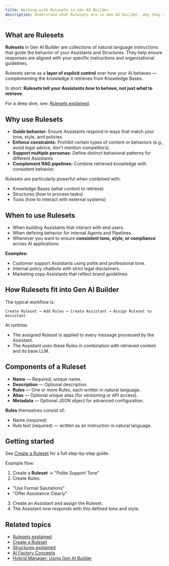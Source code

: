 ```yaml
---
title: Working with Rulesets in Gen AI Builder
description: Understand what Rulesets are in Gen AI Builder, why they matter, and how they guide the behavior of Assistants and Structures.
---
```


## What are Rulesets

**Rulesets** in Gen AI Builder are collections of natural language instructions that guide the behavior of your Assistants and Structures.
They help ensure responses are aligned with your specific instructions and organizational guidelines.

Rulesets serve as a **layer of explicit control** over how your AI behaves — complementing the knowledge it retrieves from Knowledge Bases.

In short:
**Rulesets tell your Assistants *how* to behave, not just *what* to retrieve.**

For a deep dive, see: [Rulesets explained](/edb-postgres-ai/1.2/ai-factory/learn/explained/rulesets-explained/).

## Why use Rulesets

-   **Guide behavior:** Ensure Assistants respond in ways that match your tone, style, and policies.
-   **Enforce constraints:** Prohibit certain types of content or behaviors (e.g., avoid legal advice, don’t mention competitors).
-   **Support multiple personas:** Define distinct behavioral patterns for different Assistants.
-   **Complement RAG pipelines:** Combine retrieved knowledge with consistent behavior.

Rulesets are particularly powerful when combined with:

-   Knowledge Bases (what content to retrieve)
-   Structures (how to process tasks)
-   Tools (how to interact with external systems)

## When to use Rulesets

-   When building Assistants that interact with end users.
-   When defining behavior for internal Agents and Pipelines.
-   Whenever you want to ensure **consistent tone, style, or compliance** across AI applications.

**Examples:**

-   Customer support Assistants using polite and professional tone.
-   Internal policy chatbots with strict legal disclaimers.
-   Marketing copy Assistants that reflect brand guidelines.

## How Rulesets fit into Gen AI Builder

The typical workflow is:

`Create Ruleset → Add Rules → Create Assistant → Assign Ruleset to Assistant`

At runtime:

-   The assigned Ruleset is applied to every message processed by the Assistant.
-   The Assistant uses these Rules in combination with retrieved content and its base LLM.

## Components of a Ruleset

-   **Name** — Required, unique name.
-   **Description** — Optional description.
-   **Rules** — One or more Rules, each written in natural language.
-   **Alias** — Optional unique alias (for versioning or API access).
-   **Metadata** — Optional JSON object for advanced configuration.

**Rules** themselves consist of:

-   Name (required)
-   Rule text (required) — written as an instruction in natural language.

## Getting started

See [Create a Ruleset](/edb-postgres-ai/1.2/ai-factory/learn/how-to/gen-ai/create-ruleset/) for a full step-by-step guide.

Example flow:

1.  Create a **Ruleset** → "Polite Support Tone"
2.  Create Rules:

-   "Use Formal Salutations"
-   "Offer Assistance Clearly"

3.  Create an Assistant and assign the Ruleset.
4.  The Assistant now responds with this defined tone and style.

## Related topics

-   [Rulesets explained](/edb-postgres-ai/1.2/ai-factory/learn/explained/rulesets-explained/)
-   [Create a Ruleset](/edb-postgres-ai/1.2/ai-factory/learn/how-to/gen-ai/create-ruleset/)
-   [Structures explained](/edb-postgres-ai/1.2/ai-factory/learn/explained/structures-explained/)
-   [AI Factory Concepts](/edb-postgres-ai/1.2/ai-factory/learn/explained/ai-factory-concepts/)
-   [Hybrid Manager: Using Gen AI Builder](/edb-postgres-ai/1.2/hybrid-manager/ai-factory/gen-ai/builder/)
